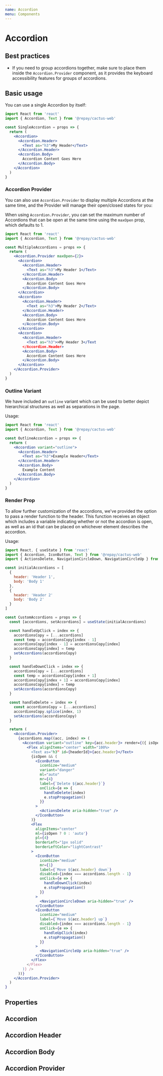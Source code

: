 ```yaml
---
name: Accordion
menu: Components
---
```



# Accordion

## Best practices

- If you need to group accordions together, make sure to place them inside the `Accordion.Provider` component, as it provides the keyboard accessibility features
for groups of accordions.

## Basic usage

You can use a single Accordion by itself:

```jsx
import React from 'react'
import { Accordion, Text } from '@repay/cactus-web'

const SingleAccordion = props => {
  return (
    <Accordion>
      <Accordion.Header>
        <Text as="h3">My Header</Text>
      </Accordion.Header>
      <Accordion.Body>
        Accordion Content Goes Here
      </Accordion.Body>
    </Accordion>
  )
}
```

### Accordion Provider

You can also use `Accordion.Provider` to display multiple Accordions at the same time, and the Provider will manage their open/closed states for you:

When using `Accordion.Provider`, you can set the maximum number of Accordions that can be open at the same time using the `maxOpen` prop, which defaults to 1.

```jsx
import React from 'react'
import { Accordion, Text } from '@repay/cactus-web'

const MultipleAccordions = props => {
  return (
    <Accordion.Provider maxOpen={2}>
      <Accordion>
        <Accordion.Header>
          <Text as="h3">My Header 1</Text>
        </Accordion.Header>
        <Accordion.Body>
          Accordion Content Goes Here
        </Accordion.Body>
      </Accordion>
      <Accordion>
        <Accordion.Header>
          <Text as="h3">My Header 2</Text>
        </Accordion.Header>
        <Accordion.Body>
          Accordion Content Goes Here
        </Accordion.Body>
      </Accordion>
      <Accordion>
        <Accordion.Header>
          <Text as="h3">>My Header 3</Text
        </Accordion.Header>
        <Accordion.Body>
          Accordion Content Goes Here
        </Accordion.Body>
      </Accordion>
    </Accordion.Provider>
  )
}
```

### Outline Variant

We have included an `outline` variant which can be used to better depict hierarchical structures as well as separations in the page.

Usage:

```jsx
import React from 'react'
import { Accordion, Text } from '@repay/cactus-web'

const OutlineAccordion = props => {
  return (
    <Accordion variant="outline">
      <Accordion.Header>
        <Text as="h3">Example Header</Text>
      </Accordion.Header>
      <Accordion.Body>
        Example Content
      </Accordion.Body>
    </Accordion>
  )
}
```

### Render Prop

To allow further customization of the accordions, we've provided the option to pass a render function to the header. This function receives an object
which includes a variable indicating whether or not the accordion is open, as well as an id that can be placed on whichever element describes the accordion.

Usage:

```jsx
import React, { useState } from 'react'
import { Accordion, IconButton, Text } from '@repay/cactus-web'
import { ActionsDelete, NavigationCircleDown, NavigationCircleUp } from '@repay/cactus-icons'

const initialAccordions = [
  {
    header: 'Header 1',
    body: 'Body 1'
  },
  {
    header: 'Header 2'
    body: 'Body 2'
  }
]

const CustomAccordions = props => {
  const [accordions, setAccordions] = useState(initialAccordions)

  const handleUpClick = index => {
    accordionsCopy = [...accordions]
    const temp = accordionsCopy[index - 1]
    accordionsCopy[index - 1] = accordionsCopy[index]
    accordionsCopy[index] = temp
    setAccordions(accordionsCopy)
  }

  const handleDownClick = index => {
    accordionsCopy = [...accordions]
    const temp = accordionsCopy[index + 1]
    accordionsCopy[index + 1] = accordionsCopy[index]
    accordionsCopy[index] = temp
    setAccordions(accordionsCopy)
  }

  const handleDelete = index => {
    const accordionsCopy = [...accordions]
    accordionsCopy.splice(index, 1)
    setAccordions(accordionsCopy)
  }

  return (
    <Accordion.Provider>
      {accordions.map((acc, index) => (
        <Accordion variant="outline" key={acc.header}> render={({ isOpen, headerId }) => (
          <Flex alignItems="center" width="100%>
            <Text as="h3" id={headerId}>{acc.header}</Text>
            {isOpen && (
              <IconButton
                iconSize="medium"
                variant="danger"
                ml="auto"
                mr={4}
                label={`Delete ${acc.header}`}
                onClick={e => {
                  handleDelete(index)
                  e.stopPropagation()
                }}
              >
                <ActionsDelete aria-hidden="true" />
              </IconButton>
            )}
            <Flex
              alignItems="center"
              ml={isOpen ? 0 : 'auto'}
              pl={4}
              borderLeft="1px solid"
              borderLeftColor="lightContrast"
            >
              <IconButton
                iconSize="medium"
                mr={1}
                label={`Move ${acc.header} down`}
                disabled={index === accordions.length - 1}
                onClick={e => {
                  handleDownClick(index)
                  e.stopPropagation()
                }}
              >
                <NavigationCircleDown aria-hidden="true" />
              </IconButton>
              <IconButton
                iconSize="medium"
                label={`Move ${acc.header} up`}
                disabled={index === accordions.length - 1}
                onClick={e => {
                  handleUpClick(index)
                  e.stopPropagation()
                }}
              >
                <NavigationCircleUp aria-hidden="true" />
              </IconButton>
            </Flex>
          </Flex>
        )} />
      ))}
    </Accordion.Provider>
  )
}
```


## Properties

## Accordion
<PropsTable of={Accordion} />

## Accordion Header
<PropsTable of={Accordion} staticProp="AccordionHeader" />

## Accordion Body
<PropsTable of={Accordion} staticProp="AccordionBody" />

## Accordion Provider
<PropsTable of={Accordion} staticProp="AccordionProvider" />
